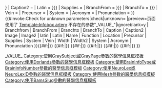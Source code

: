 {{Infobox anatomy
| type = artery
| Name = {{{Name}}}
| Image = {{{Image|}}}
| Width = {{{Width|}}}
| Caption = {{{Caption|}}}
| Location = {{{Location|}}}
| Function = {{{Function|}}}
| Image2 = {{{Image2|}}}
| Width2 = {{{Width2|{{{Width|}}}}}}
| Caption2 = {{{Caption2|}}}
| Latin = {{{Latin|{{{latin|}}}}}}
| Supplies = {{{Supplies|}}}
| BranchFrom = {{{BranchFrom|{{{Branchfrom|}}}}}}
| BranchTo = {{{BranchTo|{{{Branchto|}}}}}} 
| Vein = {{{Vein|}}} 
| Precursor = {{{Precursor|}}}
| System = {{{System|}}}
| Acronym = {{{Acronym|}}}
| Pronunciation = {{{Pronunciation|}}}
}}{{main other|
{{#ifeq:{{{1|♦}}}|♦||[[Category:使用過時參數的醫學信息模板|1{{PAGENAME}}]]
}}{{#invoke:Check for unknown parameters|check|unknown=[[Category:使用過時參數的醫學信息模板|_VALUE_{{PAGENAME}}]]
|preview=页面使用了 [[Template:Infobox artery]] 不存在的参数"_VALUE_"|ignoreblank=y
| Branchfrom | BranchFrom | Branchto | BranchTo | Caption | Caption2 | Image | Image2 | latin | Latin | Name | Function | Location | Precursor | Supplies | System | Vein | Width | Width2 | System | Acronym | Pronunciation
}}{{#if:{{{GraySubject|}}}{{{GrayPage|}}}|[[Category:使用GraySubject或GrayPage參數的醫學信息框模板]]}}
{{#if:{{{Dorlands|}}}{{{DorlandsPre|}}}{{{DorlandsID|}}}{{{DorlandsSuf|}}}|[[Category:使用Dorlands參數的醫學信息框模板]]}}
{{#if:{{{BrainInfoType|}}}{{{BrainInfoNumber|}}}|[[Category:使用BrainInfoType或BrainInfoNumber參數的醫學信息框模板]]}}
{{#if:{{{NeuroLex|}}}{{{NeuroLexID|}}}|[[Category:使用NeuroLex或NeuroLexID參數的醫學信息框模板]]}}
{{#if:{{{MeshName|}}}{{{Meshname|}}}{{{MeSHname|}}}{{{MeshYear|}}}{{{MeshNumber|}}}|[[Category:使用Mesh參數的醫學信息框模板]]}}
{{#if:{{{BamsSlug|}}}|[[Category:使用BamsSlug參數的醫學信息框模板]]}}
}}<noinclude>
{{Documentation}}
</noinclude>